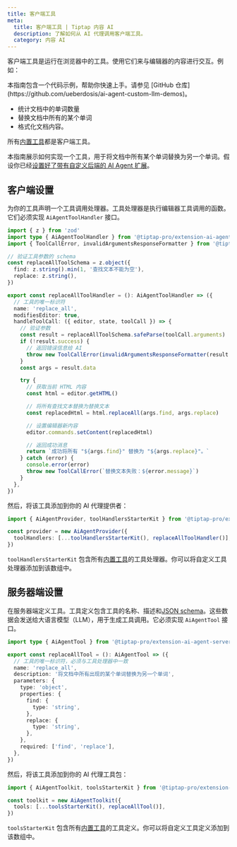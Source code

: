 ```yaml
---
title: 客户端工具
meta:
  title: 客户端工具 | Tiptap 内容 AI
  description: 了解如何从 AI 代理调用客户端工具。
  category: 内容 AI
---
```



客户端工具是运行在浏览器中的工具。使用它们来与编辑器的内容进行交互。例如：

<Callout title="提供代码示例" variant="info">
  本指南包含一个代码示例，帮助你快速上手。请参见 [GitHub 仓库](https://github.com/ueberdosis/ai-agent-custom-llm-demos)。
</Callout>

- 统计文档中的单词数量
- 替换文档中所有的某个单词
- 格式化文档内容。

所有[内置工具](/content-ai/capabilities/agent/custom-llms/tools#built-in-tools)都是客户端工具。

本指南展示如何实现一个工具，用于将文档中所有某个单词替换为另一个单词。假设你已经[设置好了带有自定义后端的 AI Agent 扩展](/content-ai/capabilities/agent/custom-llms/get-started)。

## 客户端设置

为你的工具声明一个工具调用处理器。工具处理器是执行编辑器工具调用的函数。它们必须实现 `AiAgentToolHandler` 接口。

```ts
import { z } from 'zod'
import type { AiAgentToolHandler } from '@tiptap-pro/extension-ai-agent'
import { ToolCallError, invalidArgumentsResponseFormatter } from '@tiptap-pro/extension-ai-agent'

// 验证工具参数的 schema
const replaceAllToolSchema = z.object({
  find: z.string().min(1, '查找文本不能为空'),
  replace: z.string(),
})

export const replaceAllToolHandler = (): AiAgentToolHandler => ({
  // 工具的唯一标识符
  name: 'replace_all',
  modifiesEditor: true,
  handleToolCall: ({ editor, state, toolCall }) => {
    // 验证参数
    const result = replaceAllToolSchema.safeParse(toolCall.arguments)
    if (!result.success) {
      // 返回错误信息给 AI
      throw new ToolCallError(invalidArgumentsResponseFormatter(result.error))
    }
    const args = result.data

    try {
      // 获取当前 HTML 内容
      const html = editor.getHTML()

      // 将所有查找文本替换为替换文本
      const replacedHtml = html.replaceAll(args.find, args.replace)

      // 设置编辑器新内容
      editor.commands.setContent(replacedHtml)

      // 返回成功消息
      return `成功将所有 "${args.find}" 替换为 "${args.replace}"。`
    } catch (error) {
      console.error(error)
      throw new ToolCallError(`替换文本失败：${error.message}`)
    }
  },
})
```

然后，将该工具添加到你的 AI 代理提供者：

```ts
import { AiAgentProvider, toolHandlersStarterKit } from '@tiptap-pro/extension-ai-agent'

const provider = new AiAgentProvider({
  toolHandlers: [...toolHandlersStarterKit(), replaceAllToolHandler()],
})
```

`toolHandlersStarterKit` 包含所有[内置工具](/content-ai/capabilities/agent/custom-llms/tools#built-in-tools)的工具处理器。你可以将自定义工具处理器添加到该数组中。

## 服务器端设置

在服务器端定义工具。工具定义包含工具的名称、描述和[JSON schema](https://json-schema.org/)。这些数据会发送给大语言模型（LLM），用于生成工具调用。它必须实现 `AiAgentTool` 接口。

```ts
import type { AiAgentTool } from '@tiptap-pro/extension-ai-agent-server'

export const replaceAllTool = (): AiAgentTool => ({
  // 工具的唯一标识符，必须与工具处理器中一致
  name: 'replace_all',
  description: '将文档中所有出现的某个单词替换为另一个单词',
  parameters: {
    type: 'object',
    properties: {
      find: {
        type: 'string',
      },
      replace: {
        type: 'string',
      },
    },
    required: ['find', 'replace'],
  },
})
```

然后，将该工具添加到你的 AI 代理工具包：

```ts
import { AiAgentToolkit, toolsStarterKit } from '@tiptap-pro/extension-ai-agent-server'

const toolkit = new AiAgentToolkit({
  tools: [...toolsStarterKit(), replaceAllTool()],
})
```

`toolsStarterKit` 包含所有[内置工具](/content-ai/capabilities/agent/custom-llms/tools#built-in-tools)的工具定义。你可以将自定义工具定义添加到该数组中。
